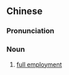 {{also|完全就业}}
==Chinese==
{{zh-forms|s=完全就业|type=22}}

===Pronunciation===
{{zh-pron
|m=wánquán jiùyè
|cat=n
}}

===Noun===
{{zh-noun}}

# [[w:full employment|full employment]]